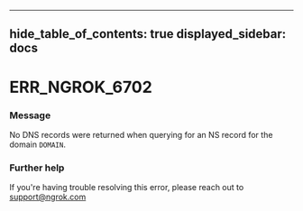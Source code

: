 

---
hide_table_of_contents: true
displayed_sidebar: docs
---


# ERR_NGROK_6702

### Message
No DNS records were returned when querying for an NS record for the domain `DOMAIN`.

<ErrorDetails />



### Further help
If you're having trouble resolving this error, please reach out to [support@ngrok.com](mailto:support@ngrok.com?subject=Help%20with%20ERR_NGROK_6702)

